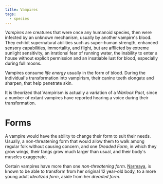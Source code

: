 ```yaml
---
title: Vampires
tags:
  - species
---
```


_Vampires_ are creatures that were once any humanoid species, then were infected
by an unknown mechanism, usually by another vampire's blood. They exhibit
supernatural abilities such as super-human strength, enhanced sensory
capabilities, immortality, and flight, but are afflicted by extreme sunlight
sensitivity, an irrational fear of running water, the inability to enter a house
without explicit permission and an insatiable lust for blood, especially during
full moons.

Vampires consume _life energy_ usually in the form of blood. During the
individual's transformation into vampirism, their canine teeth elongate and
sharpen, that help penetrate skin.

It is theorized that Vampirism is actually a variation of a _Warlock Pact_,
since a number of extant vampires have reported hearing a voice during their
transformation.

# Forms

A vampire would have the ability to change their form to suit their needs.
Usually, a non-threatening form that would allow them to walk among regular folk
without causing concern, and one _Dreaded Form_, in which they grow wings, their
fangs grow much larger than usual, and their body's muscles exaggerate.

Certain vampires have more than one _non-threatening form_.
[Narmaya](../characters/narmaya.mdx), is known to be able to transform from her
original 12 year-old body, to a more young adult _idealized form_, aside from
her _dreaded form_.
